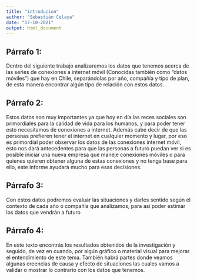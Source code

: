 ```yaml
---
title: "introducion"
author: "Sebastián Celaya"
date: "17-10-2021"
output: html_document
---
```


## Párrafo 1:

Dentro del siguiente trabajo analizaremos los datos que tenemos acerca de las series de conexiones a internet móvil (Conocidas también como “datos móviles”) que hay en Chile, separándolas por año, compañía y tipo de plan, de esta manera encontrar algún tipo de relación con estos datos.


## Párrafo 2:

Estos datos son muy importantes ya que hoy en día las reces sociales son primordiales para la calidad de vida para los humanos, y para poder tener esto necesitamos de conexiones a internet. Además cabe decir de que las personas prefieren tener el internet en cualquier momento y lugar, por eso es primordial poder observar los datos de las conexiones internet móvil, esto nos dará antecedentes para que las personas a futuro puedan ver si es posible iniciar una nueva empresa que maneje conexiones móviles o para quienes quieren obtener alguna de estas conexiones y no tenga base para ello, este informe ayudará mucho para esas decisiones.


## Párrafo 3:

Con estos datos podremos evaluar las situaciones y darles sentido según el contexto de cada año o compañía que analizamos, para así poder estimar los datos que vendrán a futuro


## Párrafo 4:

En este texto encontrás los resultados obtenidos de la investigación y seguido, de vez en cuando, por algún gráfico o material visual para mejorar el entendimiento de este tema. También habrá partes donde veamos algunas creencias de causa y efecto de situaciones las cuales vamos a validar o mostrar lo contrario con los datos que tenemos.
